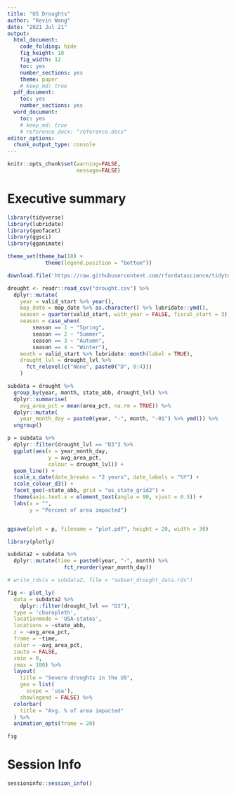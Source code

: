 ```yaml
---
title: "US Droughts"
author: "Kevin Wang"
date: "2021 Jul 21"
output:
  html_document:
    code_folding: hide
    fig_height: 10
    fig_width: 12
    toc: yes
    number_sections: yes
    theme: paper
    # keep_md: true
  pdf_document:
    toc: yes
    number_sections: yes
  word_document: 
    toc: yes
    # keep_md: true
    # reference_docx: "reference.docx"
editor_options: 
  chunk_output_type: console
---
```


```r
knitr::opts_chunk$set(warning=FALSE, 
                      message=FALSE)
```

# Executive summary

```r
library(tidyverse)
library(lubridate)
library(geofacet)
library(ggsci)
library(gganimate)

theme_set(theme_bw(18) +
            theme(legend.position = "bottom"))
```


```r
download.file('https://raw.githubusercontent.com/rfordatascience/tidytuesday/master/data/2021/2021-07-20/drought.csv', destfile = "drought.csv")
```


```r
drought <- readr::read_csv("drought.csv") %>% 
  dplyr::mutate(
    year = valid_start %>% year(),
    map_date = map_date %>% as.character() %>% lubridate::ymd(),
    season = quarter(valid_start, with_year = FALSE, fiscal_start = 3),
    season = case_when(
        season == 1 ~ "Spring",
        season == 2 ~ "Summer",
        season == 3 ~ "Autumn",
        season == 4 ~ "Winter"),
    month = valid_start %>% lubridate::month(label = TRUE),
    drought_lvl = drought_lvl %>% 
      fct_relevel(c("None", paste0("D", 0:4)))
    )
```

```r
subdata = drought %>% 
  group_by(year, month, state_abb, drought_lvl) %>% 
  dplyr::summarise(
    avg_area_pct = mean(area_pct, na.rm = TRUE)) %>% 
  dplyr::mutate(
    year_month_day = paste0(year, "-", month, "-01") %>% ymd()) %>% 
  ungroup()

p = subdata %>%
  dplyr::filter(drought_lvl == "D3") %>% 
  ggplot(aes(x = year_month_day,
             y = avg_area_pct,
             colour = drought_lvl)) +
  geom_line() +
  scale_x_date(date_breaks = "2 years", date_labels = "%Y") +
  scale_colour_d3() +
  facet_geo(~state_abb, grid = "us_state_grid2") +
  theme(axis.text.x = element_text(angle = 90, vjust = 0.5)) +
  labs(x = "",
       y = "Percent of area impacted")


ggsave(plot = p, filename = "plot.pdf", height = 20, width = 30)
```


```r
library(plotly)

subdata2 = subdata %>% 
  dplyr::mutate(time = paste0(year, "-", month) %>% 
                  fct_reorder(year_month_day))

# write_rds(x = subdata2, file = "subset_drought_data.rds")

fig <- plot_ly(
  data = subdata2 %>% 
    dplyr::filter(drought_lvl == "D3"),
  type = 'choropleth',
  locationmode = 'USA-states',
  locations = ~state_abb,
  z = ~avg_area_pct,
  frame = ~time,
  color = ~avg_area_pct,
  zauto = FALSE,
  zmin = 0, 
  zmax = 100) %>% 
  layout(
    title = "Severe droughts in the US",
    geo = list(
      scope = 'usa'),
    showlegend = FALSE) %>% 
  colorbar(
    title = "Avg. % of area impacted"
  ) %>% 
  animation_opts(frame = 20)

fig
```

# Session Info
```r
sessioninfo::session_info()
```

